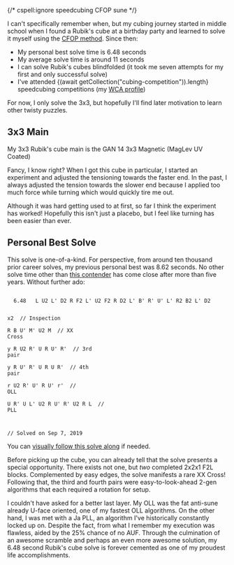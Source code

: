 
{/* cspell:ignore speedcubing CFOP sune */}

I can't specifically remember when, but my cubing journey started in middle school when I found a Rubik's cube at a birthday party and learned to solve it myself using the [CFOP method](https://en.wikipedia.org/wiki/CFOP_method). Since then:

- My personal best solve time is 6.48 seconds
- My average solve time is around 11 seconds
- I can solve Rubik's cubes blindfolded (it took me seven attempts for my first and only successful solve)
- I've attended {(await getCollection("cubing-competition")).length} speedcubing competitions (my [WCA profile](https://www.worldcubeassociation.org/persons/2018CHAU01))

For now, I only solve the 3x3, but hopefully I'll find later motivation to learn other twisty puzzles.

## 3x3 Main

My 3x3 Rubik's cube main is the GAN 14 3x3 Magnetic (MagLev UV Coated)

<ContentImage
    src={cubingPhotography}
    alt="Cubing photograph picture"
    width="500"
    quality="max"
    desc="This composition took two hours to get right. The colors admittedly look a bit muted; I took this picture with my phone."
/>

Fancy, I know right? When I got this cube in particular, I started an experiment and adjusted the tensioning towards the faster end. In the past, I always adjusted the tension towards the slower end because I applied too much force while turning which would quickly tire me out.

Although it was hard getting used to at first, so far I think the experiment has worked! Hopefully this isn't just a placebo, but I feel like turning has been easier than ever.

## Personal Best Solve

This solve is one-of-a-kind. For perspective, from around ten thousand prior career solves, my previous personal best was 8.62 seconds. No other solve time other than <a href="https://alg.cubing.net/?type=reconstruction&setup=B-_R_D2_L-_F2_L-_U2_F2_L-_F2_R-_F2_B-_L-_R2_D-_R-_F_L-&alg=x2_y_%2F%2F_Inspection%0AD-_R-_D2_F_B-_R_D2_%2F%2F_Cross%0AL-_U_L_y-_R-_U2_R_%2F%2F_1st_Pair%0AL_F-_L-_F_L_U_L-_%2F%2F_2nd_Pair%0Ay-_U_R-_U-_R_%2F%2F_3rd_Pair%0AU_R_U_R-_%2F%2F_4th_Pair%0Af_R_U_R-_U-_f-_U-_R_U_R-_U-_R-_F_R_F-_%2F%2F_OLL%0A%0A%2F%2F_Solved_on_Dec_5,_2022&title=Arhan%20Chaudhary,%206.82%20seconds&view=playback">this contender</a> has come close after more than five years. Without further ado:

<code>
  6.48 &nbsp;&nbsp;L U2 L' D2 R F2 L' U2 F2 R D2 L' B' R' U' L' R2 B2 L' D2

  x2 &nbsp;<span class="reconstruction-comment">// Inspection</span> \
  R B U' M' U2 M &nbsp;<span class="reconstruction-comment">// XX Cross</span> \
  y R U2 R' U R U' R' &nbsp;<span class="reconstruction-comment">// 3rd pair</span> \
  y R U' R' U R U R' &nbsp;<span class="reconstruction-comment">// 4th pair</span> \
  r U2 R' U' R U' r' &nbsp;<span class="reconstruction-comment">// OLL</span> \
  U R' U L' U2 R U' R' U2 R L &nbsp;<span class="reconstruction-comment">// PLL</span>

  <span class="reconstruction-comment">// Solved on Sep 7, 2019</span>
</code>

You can <a href="https://alg.cubing.net/?setup=L_U2_L-_D2_R_F2_L-_U2_F2_R_D2_L-_B-_R-_U-_L-_R2_B2_L-_D2&alg=x2_%2F%2F_Inspection%0AR_B_U-_M-_U2_M_%2F%2F_XX_Cross%0Ay_R_U2_R-_U_R_U-_R-_%2F%2F_3rd_pair%0Ay_R_U-_R-_U_R_U_R-_%2F%2F_4th_pair%0Ar_U2_R-_U-_R_U-_r-_%2F%2F_OLL%0AU_R-_U_L-_U2_R_U-_R-_U2_R_L_%2F%2F_PLL%0A%0A%2F%2F_Solved_on_Sep_7,_2019&type=reconstruction&title=Arhan%20Chaudhary,%206.48%20seconds&view=playback">visually follow this solve along</a> if needed.

Before picking up the cube, you can already tell that the solve presents a special opportunity. There exists not one, but <i>two</i> completed 2x2x1 F2L blocks. Complemented by easy edges, the solve manifests a rare XX Cross! Following that, the third and fourth pairs were easy-to-look-ahead 2-gen algorithms that each required a rotation for setup.

I couldn't have asked for a better last layer. My OLL was the fat anti-sune already U-face oriented, one of my fastest OLL algorithms. On the other hand, I was met with a Ja PLL, an algorithm I've historically constantly locked up on. Despite the fact, from what I remember my execution was flawless, aided by the 25% chance of no AUF. Through the culmination of an awesome scramble and perhaps an even more awesome solution, my 6.48 second Rubik's cube solve is forever cemented as one of my proudest life accomplishments.